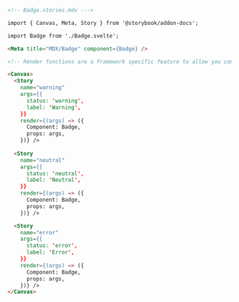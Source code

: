 ```md
<!-- Badge.stories.mdx --->

import { Canvas, Meta, Story } from '@storybook/addon-docs';

import Badge from './Badge.svelte';

<Meta title="MDX/Badge" component={Badge} />

<!-- Render functions are a framework specific feature to allow you control on how the component renders -->

<Canvas>
  <Story 
    name="warning"
    args={{
      status: 'warning',
      label: 'Warning',
    }}
    render={(args) => ({
      Component: Badge,
      props: args,
    })} />
  
  <Story 
    name="neutral"
    args={{
      status: 'neutral',
      label: 'Neutral',
    }} 
    render={(args) => ({
      Component: Badge,
      props: args,
    })} />

  <Story 
    name="error"
    args={{
      status: 'error',
      label: 'Error',
    }}
    render={(args) => ({
      Component: Badge,
      props: args,
    })} />
</Canvas>
```